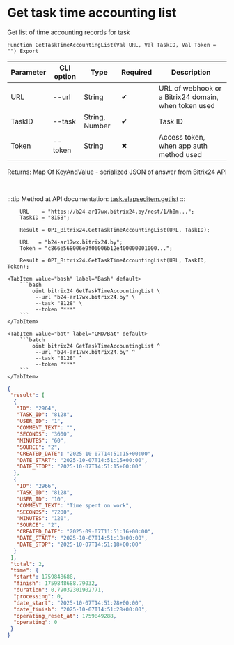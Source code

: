 ﻿---
sidebar_position: 3
description: Get task time accounting list and other functions to work with Bitrix24 in the Open Integration Package, a free open-source integration library for 1C:Enterprise 8, OneScript and CLI
keywords: [1C, 1С, 1С:Enterprise, 1С:Enterprise 8.3, API, Integration, Services, Exchange, OneScript, CLI, Bitrix24]
---


# Get task time accounting list
 Get list of time accounting records for task



`Function GetTaskTimeAccountingList(Val URL, Val TaskID, Val Token = "") Export`

  | Parameter | CLI option | Type | Required | Description |
  |-|-|-|-|-|
  | URL | --url | String | &#x2714; | URL of webhook or a Bitrix24 domain, when token used |
  | TaskID | --task | String, Number | &#x2714; | Task ID |
  | Token | --token | String | &#x2716; | Access token, when app auth method used |

  
  Returns:  Map Of KeyAndValue - serialized JSON of answer from Bitrix24 API

<br/>

:::tip
Method at API documentation: [task.elapseditem.getlist](https://dev.1c-bitrix.ru/rest_help/tasks/task/elapseditem/getlist.php)
:::
<br/>


```bsl title="1C:Enterprise/OneScript code example"
    URL    = "https://b24-ar17wx.bitrix24.by/rest/1/h0m...";
    TaskID = "8158";

    Result = OPI_Bitrix24.GetTaskTimeAccountingList(URL, TaskID);

    URL   = "b24-ar17wx.bitrix24.by";
    Token = "c866e568006e9f06006b12e400000001000...";

    Result = OPI_Bitrix24.GetTaskTimeAccountingList(URL, TaskID, Token);
```
 

 <Tabs>
  
    <TabItem value="bash" label="Bash" default>
        ```bash
            oint bitrix24 GetTaskTimeAccountingList \
             --url "b24-ar17wx.bitrix24.by" \
             --task "8128" \
             --token "***"
        ```
    </TabItem>
  
    <TabItem value="bat" label="CMD/Bat" default>
        ```batch
            oint bitrix24 GetTaskTimeAccountingList ^
             --url "b24-ar17wx.bitrix24.by" ^
             --task "8128" ^
             --token "***"
        ```
    </TabItem>
</Tabs>


```json title="Result"
{
 "result": [
  {
   "ID": "2964",
   "TASK_ID": "8128",
   "USER_ID": "1",
   "COMMENT_TEXT": "",
   "SECONDS": "3600",
   "MINUTES": "60",
   "SOURCE": "2",
   "CREATED_DATE": "2025-10-07T14:51:15+00:00",
   "DATE_START": "2025-10-07T14:51:15+00:00",
   "DATE_STOP": "2025-10-07T14:51:15+00:00"
  },
  {
   "ID": "2966",
   "TASK_ID": "8128",
   "USER_ID": "10",
   "COMMENT_TEXT": "Time spent on work",
   "SECONDS": "7200",
   "MINUTES": "120",
   "SOURCE": "2",
   "CREATED_DATE": "2025-09-07T11:51:16+00:00",
   "DATE_START": "2025-10-07T14:51:18+00:00",
   "DATE_STOP": "2025-10-07T14:51:18+00:00"
  }
 ],
 "total": 2,
 "time": {
  "start": 1759848688,
  "finish": 1759848688.79032,
  "duration": 0.79032301902771,
  "processing": 0,
  "date_start": "2025-10-07T14:51:28+00:00",
  "date_finish": "2025-10-07T14:51:28+00:00",
  "operating_reset_at": 1759849288,
  "operating": 0
 }
}
```
